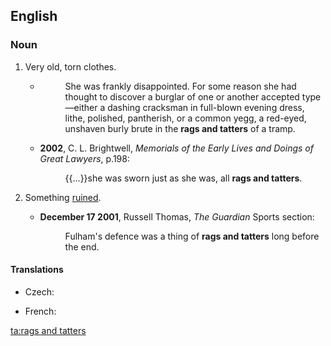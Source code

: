 ==English==
===Noun===
{{en-plural noun|head=[[rag]]s and [[tatter]]s}}

#Very old, torn clothes.
#*{{RQ:Vance Nobody|III}}
#*:She was frankly disappointed. For some reason she had thought to discover a burglar of one or another accepted type—either a dashing cracksman in full-blown evening dress, lithe, polished, pantherish, or a common yegg, a red-eyed, unshaven burly brute in the '''rags and tatters''' of a tramp.
#*'''2002''',  C. L. Brightwell, ''Memorials of the Early Lives and Doings of Great Lawyers'', p.198:
#*:{{...}}she was sworn just as she was, all '''rags and tatters'''.
#{{lb|en|by extension}} Something [[ruined]].
#*'''December 17 2001''',  Russell Thomas, ''The Guardian'' Sports section:
#*:Fulham's defence was a thing of '''rags and tatters''' long before the end.

====Translations====
{{trans-top|very old, torn clothes}}
* Czech: {{t+|cs|hadry|m-p}}
{{trans-mid}}
* French: {{t+|fr|haillons|p}}
{{trans-bottom}}

[[ta:rags and tatters]]